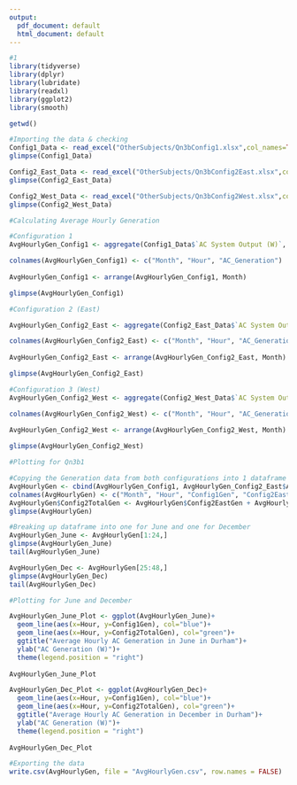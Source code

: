 ```yaml
---
output:
  pdf_document: default
  html_document: default
---
```

```r
#1 
library(tidyverse)
library(dplyr)
library(lubridate)
library(readxl)
library(ggplot2)
library(smooth)

getwd()
```


```r
#Importing the data & checking
Config1_Data <- read_excel("OtherSubjects/Qn3bConfig1.xlsx",col_names=TRUE)
glimpse(Config1_Data)

Config2_East_Data <- read_excel("OtherSubjects/Qn3bConfig2East.xlsx",col_names=TRUE)
glimpse(Config2_East_Data)

Config2_West_Data <- read_excel("OtherSubjects/Qn3bConfig2West.xlsx",col_names=TRUE)
glimpse(Config2_West_Data)
```

```r
#Calculating Average Hourly Generation 

#Configuration 1
AvgHourlyGen_Config1 <- aggregate(Config1_Data$`AC System Output (W)`, by = list(Config1_Data$Month, Config1_Data$Hour), FUN = mean)

colnames(AvgHourlyGen_Config1) <- c("Month", "Hour", "AC_Generation")
  
AvgHourlyGen_Config1 <- arrange(AvgHourlyGen_Config1, Month)

glimpse(AvgHourlyGen_Config1)

#Configuration 2 (East)

AvgHourlyGen_Config2_East <- aggregate(Config2_East_Data$`AC System Output (W) - East`, by = list(Config2_East_Data$Month, Config2_East_Data$Hour), FUN = mean)

colnames(AvgHourlyGen_Config2_East) <- c("Month", "Hour", "AC_Generation")
  
AvgHourlyGen_Config2_East <- arrange(AvgHourlyGen_Config2_East, Month)

glimpse(AvgHourlyGen_Config2_East)

#Configuration 3 (West)
AvgHourlyGen_Config2_West <- aggregate(Config2_West_Data$`AC System Output (W) - West`, by = list(Config2_West_Data$Month, Config2_West_Data$Hour), FUN = mean)

colnames(AvgHourlyGen_Config2_West) <- c("Month", "Hour", "AC_Generation")
  
AvgHourlyGen_Config2_West <- arrange(AvgHourlyGen_Config2_West, Month)

glimpse(AvgHourlyGen_Config2_West)
```


```r

#Plotting for Qn3b1

#Copying the Generation data from both configurations into 1 dataframe
AvgHourlyGen <- cbind(AvgHourlyGen_Config1, AvgHourlyGen_Config2_East$AC_Generation, AvgHourlyGen_Config2_West$AC_Generation)
colnames(AvgHourlyGen) <- c("Month", "Hour", "Config1Gen", "Config2EastGen", "Config2WestGen")
AvgHourlyGen$Config2TotalGen <- AvgHourlyGen$Config2EastGen + AvgHourlyGen$Config2WestGen
glimpse(AvgHourlyGen)

#Breaking up dataframe into one for June and one for December
AvgHourlyGen_June <- AvgHourlyGen[1:24,]
glimpse(AvgHourlyGen_June)
tail(AvgHourlyGen_June)

AvgHourlyGen_Dec <- AvgHourlyGen[25:48,]
glimpse(AvgHourlyGen_Dec)
tail(AvgHourlyGen_Dec)

#Plotting for June and December

AvgHourlyGen_June_Plot <- ggplot(AvgHourlyGen_June)+
  geom_line(aes(x=Hour, y=Config1Gen), col="blue")+
  geom_line(aes(x=Hour, y=Config2TotalGen), col="green")+
  ggtitle("Average Hourly AC Generation in June in Durham")+
  ylab("AC Generation (W)")+
  theme(legend.position = "right")
  
AvgHourlyGen_June_Plot

AvgHourlyGen_Dec_Plot <- ggplot(AvgHourlyGen_Dec)+
  geom_line(aes(x=Hour, y=Config1Gen), col="blue")+
  geom_line(aes(x=Hour, y=Config2TotalGen), col="green")+
  ggtitle("Average Hourly AC Generation in December in Durham")+
  ylab("AC Generation (W)")+
  theme(legend.position = "right")
  
AvgHourlyGen_Dec_Plot
```
```r

#Exporting the data
write.csv(AvgHourlyGen, file = "AvgHourlyGen.csv", row.names = FALSE)
```